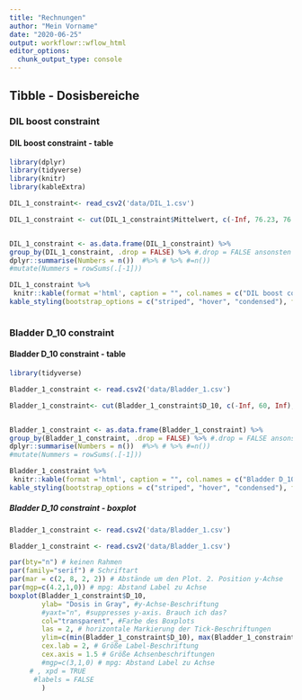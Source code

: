 ```yaml
---
title: "Rechnungen"
author: "Mein Vorname"
date: "2020-06-25"
output: workflowr::wflow_html
editor_options:
  chunk_output_type: console
---
```


## Tibble - Dosisbereiche 

### DIL boost constraint 
#### DIL boost constraint - table

```r
library(dplyr)
library(tidyverse)
library(knitr)
library(kableExtra)

DIL_1_constraint<- read_csv2('data/DIL_1.csv')

DIL_1_constraint <- cut(DIL_1_constraint$Mittelwert, c(-Inf, 76.23, 76.23*1.01, 76.23*1.02, 76.23*1.03, 76.23*1.04, 76.23*1.05, Inf), labels=c('< 76.23 Gy', 'within + 1% of constraint', 'within + 2% of constraint', 'within + 3% of constraint', 'within + 4% of constraint', 'within + 5% of constraint', '> + 5% of constraint'))  # benutzt dplyr, 7 Intervalle 


DIL_1_constraint <- as.data.frame(DIL_1_constraint) %>%  
group_by(DIL_1_constraint, .drop = FALSE) %>% #.drop = FALSE ansonsten Fehlermeldung, weil  empty categories are dropped by default. You can change this behavior by adding .drop = FALSE
dplyr::summarise(Numbers = n())  #%>% # %>% #=n())   
#mutate(Nummers = rowSums(.[-1]))

DIL_1_constraint %>%
 knitr::kable(format ='html', caption = "", col.names = c("DIL boost constraint", "Numbers")) %>%
kable_styling(bootstrap_options = c("striped", "hover", "condensed"), full_width = FALSE) 



```

### Bladder D_10 constraint 
#### Bladder D_10 constraint - table


``` r
library(tidyverse)

Bladder_1_constraint <- read.csv2('data/Bladder_1.csv')

Bladder_1_constraint<- cut(Bladder_1_constraint$D_10, c(-Inf, 60, Inf), labels=c('< 60 Gy', '> 60 Gy'))  # benutzt dplyr, 2 Intervalle 


Bladder_1_constraint <- as.data.frame(Bladder_1_constraint) %>%  
group_by(Bladder_1_constraint, .drop = FALSE) %>% #.drop = FALSE ansonsten Fehlermeldung, weil  empty categories are dropped by default. You can change this behavior by adding .drop = FALSE
dplyr::summarise(Numbers = n())  #%>% # %>% #=n())   
#mutate(Nummers = rowSums(.[-1]))

Bladder_1_constraint %>%
 knitr::kable(format ='html', caption = "", col.names = c("Bladder D_10 constraint", "Numbers")) %>%
kable_styling(bootstrap_options = c("striped", "hover", "condensed"), full_width = FALSE) 


```



##### Bladder D_10 constraint - boxplot

``` r
Bladder_1_constraint <- read.csv2('data/Bladder_1.csv')

Bladder_1_constraint <- read.csv2('data/Bladder_1.csv')

par(bty="n") # keinen Rahmen
par(family="serif") # Schriftart
par(mar = c(2, 8, 2, 2)) # Abstände um den Plot. 2. Position y-Achse
par(mgp=c(4.2,1,0)) # mpg: Abstand Label zu Achse
boxplot(Bladder_1_constraint$D_10, 
        ylab= "Dosis in Gray", #y-Achse-Beschriftung  
        #yaxt="n", #suppresses y-axis. Brauch ich das? 
        col="transparent", #Farbe des Boxplots
        las = 2, # horizontale Markierung der Tick-Beschriftungen
        ylim=c(min(Bladder_1_constraint$D_10), max(Bladder_1_constraint$D_10)), # y-Achse range
        cex.lab = 2, # Größe Label-Beschriftung
        cex.axis = 1.5 # Größe Achsenbeschriftungen
        #mgp=c(3,1,0) # mpg: Abstand Label zu Achse
     # , xpd = TRUE
      #labels = FALSE
        )


```


